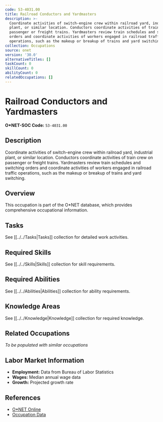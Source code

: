 ```yaml
---
code: 53-4031.00
title: Railroad Conductors and Yardmasters
description: >-
  Coordinate activities of switch-engine crew within railroad yard, industrial
  plant, or similar location. Conductors coordinate activities of train crew on
  passenger or freight trains. Yardmasters review train schedules and switching
  orders and coordinate activities of workers engaged in railroad traffic
  operations, such as the makeup or breakup of trains and yard switching.
collection: Occupations
source: onet
version: '30.0'
alternativeTitles: []
taskCount: 0
skillCount: 0
abilityCount: 0
relatedOccupations: []
---
```

# Railroad Conductors and Yardmasters

**O*NET-SOC Code:** `53-4031.00`

## Description

Coordinate activities of switch-engine crew within railroad yard, industrial plant, or similar location. Conductors coordinate activities of train crew on passenger or freight trains. Yardmasters review train schedules and switching orders and coordinate activities of workers engaged in railroad traffic operations, such as the makeup or breakup of trains and yard switching.

## Overview

This occupation is part of the O*NET database, which provides comprehensive occupational information.

## Tasks

See [[../../Tasks|Tasks]] collection for detailed work activities.

## Required Skills

See [[../../Skills|Skills]] collection for skill requirements.

## Required Abilities

See [[../../Abilities|Abilities]] collection for ability requirements.

## Knowledge Areas

See [[../../Knowledge|Knowledge]] collection for required knowledge.

## Related Occupations

*To be populated with similar occupations*

## Labor Market Information

- **Employment:** Data from Bureau of Labor Statistics
- **Wages:** Median annual wage data
- **Growth:** Projected growth rate

## References

- [O*NET Online](https://www.onetonline.org/link/summary/53-4031.00)
- [Occupation Data](https://www.onetcenter.org/)
